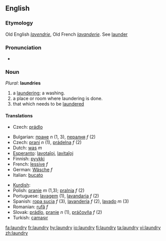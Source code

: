 ==English==

===Etymology===

Old English ''[[lavendrie]]'', Old French ''[[lavanderie]]''. See [[launder]]

===Pronunciation===
*{{audio|en-us-laundry.ogg|Audio (US)}}


===Noun===
''Plural'': '''laundries'''

# a [[laundering]]; a washing.
# a place or room where laundering is done.
# that which needs to be [[launder]]ed

====Translations====
{{trans-top|that which needs to be laundered}}
*Czech: [[prádlo]] {{n}}
{{trans-mid}}
{{trans-bottom}}

{{top}}
*Bulgarian: [[пране]] ''n'' (1, 3), [[пералня]] ''f'' (2)
*Czech: [[praní]] ''n'' (1), [[prádelna]]  ''f'' (2) 
*Dutch: [[was]] ''m''
*[[Esperanto]]: [[lavotaĵoj]], [[lavitaĵoj]]
*Finnish: [[pyykki]]
*French: [[lessive]] ''f''
*German: [[Wäsche]] ''f''
*Italian: [[bucato]] {{m}}
{{mid}}
*[[Kurdish]]: {{trad|ku|balav}} {{f}}
*Polish: [[pranie]] ''m'' (1,3); [[pralnia]] ''f'' (2)
*Portuguese: [[lavagem]] (1), [[lavandaria]] ''f'' (2)
*Spanish: [[ropa sucia]] ''f'' (3), [[lavandería]] ''f'' (2), [[lavado]] ''m'' (3)
*Romanian: [[rufă]] ''f''
*Slovak: [[prádlo]], [[pranie]] ''n'' (1), [[práčovňa]]  ''f'' (2)
*Turkish: [[çamaşır]]
{{bottom}}

[[fa:laundry]]
[[fr:laundry]]
[[hy:laundry]]
[[io:laundry]]
[[fi:laundry]]
[[ta:laundry]]
[[vi:laundry]]
[[zh:laundry]]